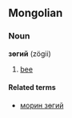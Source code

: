 ==Mongolian==
===Noun===
'''зөгий''' (z&ouml;gii)

# [[bee]]

====Related terms====
*[[морин зөгий]]
